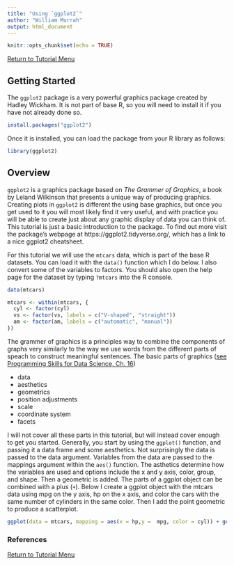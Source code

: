 ```yaml
---
title: "Using `ggplot2`"
author: "William Murrah"
output: html_document
---
```


```r
knitr::opts_chunk$set(echo = TRUE)
```

[Return to Tutorial Menu](https://auqmer.github.io/TutoR/)

## Getting Started

The `ggplot2` package is a very powerful graphics package created by Hadley Wickham. 
It is not part of base R, so you will need to install it if you have not already done so.

```r
install.packages("ggplot2")
```

Once it is installed, you can load the package from your R library as follows:
```r
library(ggplot2)
```

## Overview

`ggplot2` is a graphics package based on *The Grammer of Graphics*, a book by Leland Wilkinson that presents a unique way of producing graphics. 
Creating plots in `ggplot2` is different the using base graphics, but once you get used to it you will most likely find it very useful, and with practice you will be able to create just about any graphic display of data you can think of.
This tutorial is just a basic introduction to the package.
To find out more visit the package's webpage at https://ggplot2.tidyverse.org/, which has a link to a nice ggplot2 cheatsheet.

For this tutorial we will use the `mtcars` data, which is part of the base R datasets.
You can load it with the `data()` function which I do below. 
I also convert some of the variables to factors. 
You should also open the help page for the dataset by typing `?mtcars` into the R console.


```r
data(mtcars)

mtcars <- within(mtcars, {
  cyl <- factor(cyl)
  vs <- factor(vs, labels = c("V-shaped", "straight"))
  am <- factor(am, labels = c("automatic", "manual"))
})
```

The grammer of graphics is a principles way to combine the components of graphs very similarly to the way we use words from the different parts of speach to construct meaningful sentences.
The basic parts of graphics ([see Programming Skills for Data Science, Ch. 16][1])

* data
* aesthetics
* geometrics
* position adjustments 
* scale
* coordinate system
* facets

I will not cover all these parts in this tutorial, but will instead cover enough to get you started.
Generally, you start by using the `ggplot()` function, and passing it a data frame and some aesthetics.
Not surprisingly the data is passed to the data argument.
Variables from the data are passed to the mappings argument within the `aes()` function. 
The asthetics determine how the variables are used and options include the x and y axis, color, group, and shape.
Then a geometric is added.
The parts of a ggplot object can be combined with a plus (`+`).
Below I create a ggplot object with the mtcars data using mpg on the y axis, hp on the x axis, and color the cars with the same number of cylinders in the same color. Then I add the point geometric to produce a scatterplot.

```r
ggplot(data = mtcars, mapping = aes(x = hp,y =  mpg, color = cyl)) + geom_point()
```


[1]: https://www.oreilly.com/library/view/programming-skills-for/9780135159071/ "Programming Skills for Data Science"

### References

[Return to Tutorial Menu](https://auqmer.github.io/TutoR/)

